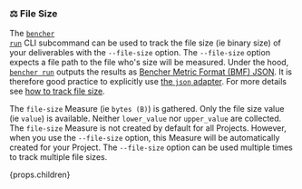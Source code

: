 ### ⚖️ File Size

The <code><a href="/docs/explanation/bencher-run/">bencher run</a></code> CLI subcommand
can be used to track the file size (ie binary size) of your deliverables with the `--file-size` option.
The `--file-size` option expects a file path to the file who's size will be measured.
Under the hood, <code><a href="/docs/explanation/bencher-run/">bencher run</a></code>
outputs the results as [Bencher Metric Format (BMF) JSON][bmf].
It is therefore good practice to explicitly use [the `json` adapter][json].
For more details see [how to track file size][file size].

The `file-size` Measure (ie `bytes (B)`) is gathered.
Only the file size value (ie `value`) is available.
Neither `lower_value` nor `upper_value` are collected.
The `file-size` Measure is not created by default for all Projects.
However, when you use the `--file-size` option, this Measure will be automatically created for your Project.
The `--file-size` option can be used multiple times to track multiple file sizes.

{props.children}

[json]: #-json

[bmf]: /docs/reference/bencher-metric-format/
[file size]: /docs/how-to/track-file-size/

